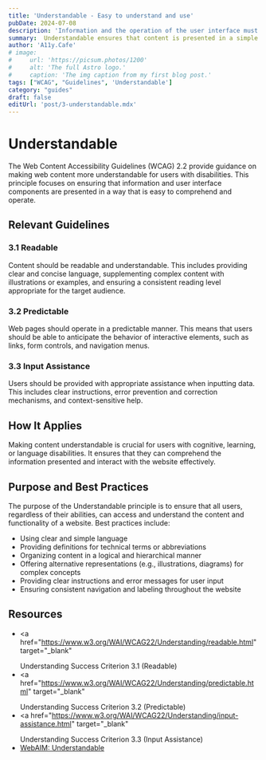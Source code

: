 ```yaml
---
title: 'Understandable - Easy to understand and use'
pubDate: 2024-07-08
description: 'Information and the operation of the user interface must be understandable to all users.'
summary:  Understandable ensures that content is presented in a simple and clear manner, it focuses on ensuring that information and user interface components are presented in a way that is easy to comprehend and use (operate).
author: 'A11y.Cafe'
# image:
#     url: 'https://picsum.photos/1200'
#     alt: 'The full Astro logo.'
#     caption: 'The img caption from my first blog post.'
tags: ["WCAG", "Guidelines", 'Understandable']
category: "guides"
draft: false
editUrl: 'post/3-understandable.mdx'
---
```


# Understandable

The Web Content Accessibility Guidelines (WCAG) 2.2 provide guidance on making
web content more understandable for users with disabilities. This principle
focuses on ensuring that information and user interface components are presented
in a way that is easy to comprehend and operate.

## Relevant Guidelines

### 3.1 Readable

Content should be readable and understandable. This includes providing clear and
concise language, supplementing complex content with illustrations or examples,
and ensuring a consistent reading level appropriate for the target audience.

### 3.2 Predictable

Web pages should operate in a predictable manner. This means that users should
be able to anticipate the behavior of interactive elements, such as links, form
controls, and navigation menus.

### 3.3 Input Assistance

Users should be provided with appropriate assistance when inputting data. This
includes clear instructions, error prevention and correction mechanisms, and
context-sensitive help.

## How It Applies

Making content understandable is crucial for users with cognitive, learning, or
language disabilities. It ensures that they can comprehend the information
presented and interact with the website effectively.

## Purpose and Best Practices

The purpose of the Understandable principle is to ensure that all users,
regardless of their abilities, can access and understand the content and
functionality of a website. Best practices include:

- Using clear and simple language
- Providing definitions for technical terms or abbreviations
- Organizing content in a logical and hierarchical manner
- Offering alternative representations (e.g., illustrations, diagrams) for
  complex concepts
- Providing clear instructions and error messages for user input
- Ensuring consistent navigation and labeling throughout the website

##  Resources

- <a
    href="https://www.w3.org/WAI/WCAG22/Understanding/readable.html"
    target="_blank"
  >
    Understanding Success Criterion 3.1 (Readable)
  </a>
- <a
    href="https://www.w3.org/WAI/WCAG22/Understanding/predictable.html"
    target="_blank"
  >
    Understanding Success Criterion 3.2 (Predictable)
  </a>
- <a
    href="https://www.w3.org/WAI/WCAG22/Understanding/input-assistance.html"
    target="_blank"
  >
    Understanding Success Criterion 3.3 (Input Assistance)
  </a>
- <a href="https://webaim.org/standards/wcag/understandable" target="_blank">
    WebAIM: Understandable
  </a>

